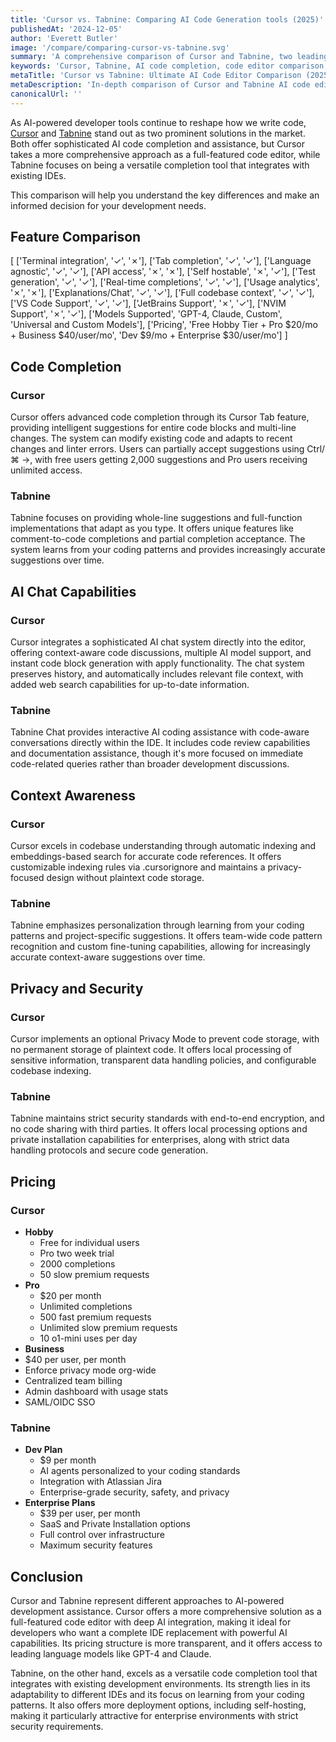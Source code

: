 ```yaml
---
title: 'Cursor vs. Tabnine: Comparing AI Code Generation tools (2025)'
publishedAt: '2024-12-05'
author: 'Everett Butler'
image: '/compare/comparing-cursor-vs-tabnine.svg'
summary: 'A comprehensive comparison of Cursor and Tabnine, two leading AI-powered code editors, analyzing their features, pricing, and capabilities for modern software development.'
keywords: 'Cursor, Tabnine, AI code completion, code editor comparison, AI programming tools, developer productivity, VS Code, code generation'
metaTitle: 'Cursor vs Tabnine: Ultimate AI Code Editor Comparison (2025)'
metaDescription: 'In-depth comparison of Cursor and Tabnine AI code editors, featuring analysis of code completion, privacy, pricing, and integration capabilities to help developers choose the right tool.'
canonicalUrl: ''
---
```


As AI-powered developer tools continue to reshape how we write code, [Cursor](https://www.trycursor.com/) and [Tabnine](https://www.tabnine.com/) stand out as two prominent solutions in the market. Both offer sophisticated AI code completion and assistance, but Cursor takes a more comprehensive approach as a full-featured code editor, while Tabnine focuses on being a versatile completion tool that integrates with existing IDEs. 

This comparison will help you understand the key differences and make an informed decision for your development needs.

## Feature Comparison

[
   ['Terminal integration', '✓', '✗'],
   ['Tab completion', '✓', '✓'],
   ['Language agnostic', '✓', '✓'],
   ['API access', '✗', '✗'],
   ['Self hostable', '✗', '✓'],
   ['Test generation', '✓', '✓'],
   ['Real-time completions', '✓', '✓'],
   ['Usage analytics', '✗', '✗'],
   ['Explanations/Chat', '✓', '✓'],
   ['Full codebase context', '✓', '✓'],
   ['VS Code Support', '✓', '✓'],
   ['JetBrains Support', '✗', '✓'],
   ['NVIM Support', '✗', '✓'],
   ['Models Supported', 'GPT-4, Claude, Custom', 'Universal and Custom Models'],
   ['Pricing', 'Free Hobby Tier + Pro $20/mo + Business $40/user/mo', 'Dev $9/mo + Enterprise $30/user/mo']
]

## Code Completion

### Cursor
Cursor offers advanced code completion through its Cursor Tab feature, providing intelligent suggestions for entire code blocks and multi-line changes. The system can modify existing code and adapts to recent changes and linter errors. Users can partially accept suggestions using Ctrl/⌘ →, with free users getting 2,000 suggestions and Pro users receiving unlimited access.

### Tabnine
Tabnine focuses on providing whole-line suggestions and full-function implementations that adapt as you type. It offers unique features like comment-to-code completions and partial completion acceptance. The system learns from your coding patterns and provides increasingly accurate suggestions over time.

## AI Chat Capabilities

### Cursor
Cursor integrates a sophisticated AI chat system directly into the editor, offering context-aware code discussions, multiple AI model support, and instant code block generation with apply functionality. The chat system preserves history, and automatically includes relevant file context, with added web search capabilities for up-to-date information.

### Tabnine
Tabnine Chat provides interactive AI coding assistance with code-aware conversations directly within the IDE. It includes code review capabilities and documentation assistance, though it's more focused on immediate code-related queries rather than broader development discussions.

## Context Awareness

### Cursor
Cursor excels in codebase understanding through automatic indexing and embeddings-based search for accurate code references. It offers customizable indexing rules via .cursorignore and maintains a privacy-focused design without plaintext code storage.

### Tabnine
Tabnine emphasizes personalization through learning from your coding patterns and project-specific suggestions. It offers team-wide code pattern recognition and custom fine-tuning capabilities, allowing for increasingly accurate context-aware suggestions over time.

## Privacy and Security

### Cursor
Cursor implements an optional Privacy Mode to prevent code storage, with no permanent storage of plaintext code. It offers local processing of sensitive information, transparent data handling policies, and configurable codebase indexing.

### Tabnine
Tabnine maintains strict security standards with end-to-end encryption, and no code sharing with third parties. It offers local processing options and private installation capabilities for enterprises, along with strict data handling protocols and secure code generation.

## Pricing

### Cursor
- **Hobby**
  - Free for individual users
  - Pro two week trial
  - 2000 completions
  - 50 slow premium requests
- **Pro**
  - $20 per month
  - Unlimited completions
  - 500 fast premium requests
  - Unlimited slow premium requests
  - 10 o1-mini uses per day
 - **Business**
  - $40 per user, per month
  - Enforce privacy mode org-wide
  - Centralized team billing
  - Admin dashboard with usage stats
  - SAML/OIDC SSO

### Tabnine
- **Dev Plan**
  - $9 per month
  - AI agents personalized to your coding standards
  - Integration with Atlassian Jira
  - Enterprise-grade security, safety, and privacy
- **Enterprise Plans**
  - $39 per user, per month
  - SaaS and Private Installation options
  - Full control over infrastructure
  - Maximum security features


## Conclusion

Cursor and Tabnine represent different approaches to AI-powered development assistance. Cursor offers a more comprehensive solution as a full-featured code editor with deep AI integration, making it ideal for developers who want a complete IDE replacement with powerful AI capabilities. Its pricing structure is more transparent, and it offers access to leading language models like GPT-4 and Claude.

Tabnine, on the other hand, excels as a versatile code completion tool that integrates with existing development environments. Its strength lies in its adaptability to different IDEs and its focus on learning from your coding patterns. It also offers more deployment options, including self-hosting, making it particularly attractive for enterprise environments with strict security requirements.
